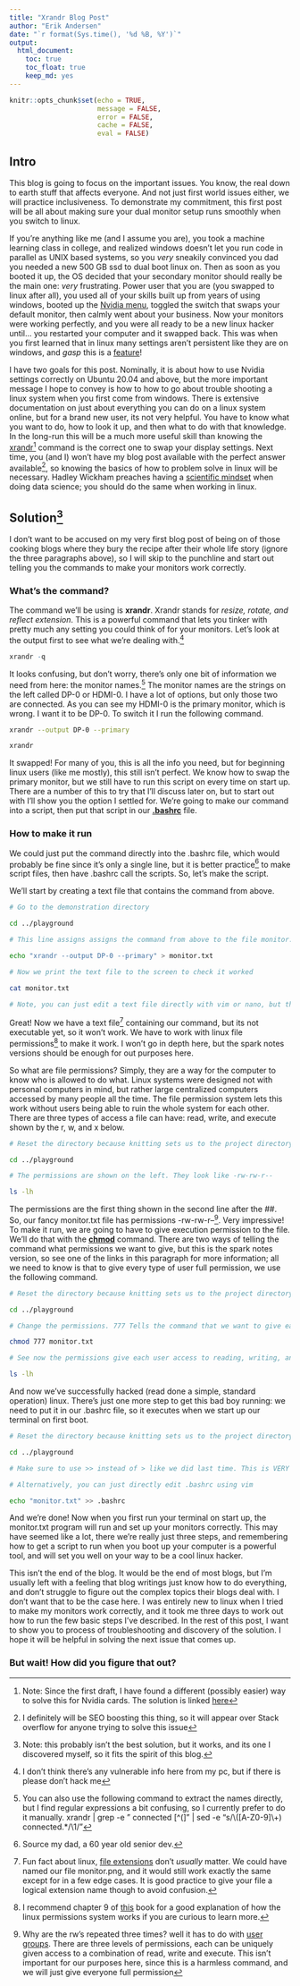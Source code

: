 ```yaml
---
title: "Xrandr Blog Post"
author: "Erik Andersen"
date: "`r format(Sys.time(), '%d %B, %Y')`"
output: 
  html_document:
    toc: true
    toc_float: true
    keep_md: yes
---
```


```r
knitr::opts_chunk$set(echo = TRUE,
                      message = FALSE,
                      error = FALSE,
                      cache = FALSE,
                      eval = FALSE)
```

## Intro

This blog is going to focus on the important issues. You know, the real down to earth stuff that affects everyone. And not just first world issues either, we will practice inclusiveness. To demonstrate my commitment, this first post will be all about making sure your dual monitor setup runs smoothly when you switch to linux. 

If you're anything like me (and I assume you are), you took a machine learning class in college, and realized windows doesn't let you run code in parallel as UNIX based systems, so you *very* sneakily convinced you dad you needed a new 500 GB ssd to dual boot linux on. Then as soon as you booted it up, the OS decided that your secondary monitor should really be the main one: *very* frustrating. Power user that you are (you swapped to linux after all), you used all of your skills built up from years of using windows, booted up the [Nvidia menu](https://forum.manjaro.org/t/how-do-you-use-nvidia-x-server-settings-exactly/96678), toggled the switch that swaps your default monitor, then calmly went about your business. Now your monitors were working perfectly, and you were all ready to be a new linux hacker until... you restarted your computer and it swapped back. This was when you first learned that in linux many settings aren't persistent like they are on windows, and *gasp* this is a [feature](https://stackoverflow.com/questions/15977171/why-when-i-restart-the-terminal-the-environment-variables-are-restarted)!

I have two goals for this post. Nominally, it is about how to use Nvidia settings correctly on Ubuntu 20.04 and above, but the more important message I hope to convey is how to how to go about trouble shooting a linux system when you first come from windows. There is extensive documentation on just about everything you can do on a linux system online, but for a brand new user, its not very helpful. You have to know what you want to do, how to look it up, and then what to do with that knowledge. In the long-run this will be a much more useful skill than knowing the [xrandr](https://www.x.org/releases/X11R7.5/doc/man/man1/xrandr.1.html)^[Note: Since the first draft, I have found a different (possibly easier) way to solve this for Nvidia cards. The solution is linked [here](https://askubuntu.com/questions/379483/nvidia-x-server-settings-lost-on-every-reboot)] command is the correct one to swap your display settings. Next time, you (and I) won't have my blog post available with the perfect answer available^[I definitely will be SEO boosting this thing, so it will appear over Stack overflow for anyone trying to solve this issue], so knowing the basics of how to problem solve in linux will be necessary. Hadley Wickham preaches having a [scientific mindset](https://adv-r.hadley.nz/introduction.html#meta-techniques) when doing data science; you should do the same when working in linux.

## Solution^[Note: this probably isn't the best solution, but it works, and its one I discovered myself, so it fits the spirit of this blog.]

I don't want to be accused on my very first blog post of being on of those cooking blogs where they bury the recipe after their whole life story (ignore the three paragraphs above), so I will skip to the punchline and start out telling you the commands to make your monitors work correctly. 

### What's the command?

The command we'll be using is **xrandr**. Xrandr stands for *resize, rotate, and reflect extension*. This is a powerful command that lets you tinker with pretty much any setting you could think of for your monitors. Let's look at the output first to see what we're dealing with.^[I don't think there's any vulnerable info here from my pc, but if there is please don't hack me]

```r
xrandr -q
```

It looks confusing, but don't worry, there's only one bit of information we need from here: the monitor names.^[You can also use the following command to extract the names directly, but I find regular expressions a bit confusing, so I currently prefer to do it manually. xrandr | grep -e " connected [^(]" | sed -e "s/\\([A-Z0-9]\\+) connected.*/\1/"] The monitor names are the strings on the left called DP-0 or HDMI-0. I have a lot of options, but only those two are connected. As you can see my HDMI-0 is the primary monitor, which is wrong. I want it to be DP-0. To switch it I run the following command.

```bash
xrandr --output DP-0 --primary
```

```bash
xrandr 
```

It swapped! For many of you, this is all the info you need, but for beginning linux users (like me mostly), this still isn't perfect. We know how to swap the primary monitor, but we still have to run this script on every time on start up. There are a number of this to try that I'll discuss later on, but to start out with I'll show you the option I settled for. We're going to make our command into a script, then put that script in our **[.bashrc](https://www.journaldev.com/41479/bashrc-file-in-linux)** file.

### How to make it run

We could just put the command directly into the .bashrc file, which would probably be fine since it's only a single line, but it is better practice^[Source my dad, a 60 year old senior dev.] to make script files, then have .bashrc call the scripts. So, let's make the script. 

We'll start by creating a text file that contains the command from above. 

```bash
# Go to the demonstration directory

cd ../playground

# This line assigns assigns the command from above to the file monitor.txt. I have to echo it and put it in quotes, or bash will put the output from the command into the text file. 

echo "xrandr --output DP-0 --primary" > monitor.txt

# Now we print the text file to the screen to check it worked

cat monitor.txt

# Note, you can just edit a text file directly with vim or nano, but this lets me show the whole process without making a gif.
```

Great! Now we have a text file^[Fun fact about linux, [file extensions](https://medium.com/@smohajer85/file-extensions-in-linux-c619690941c4) don't *usually* matter. We could have named our file monitor.png, and it would still work exactly the same except for in a few edge cases. It is good practice to give your file a logical extension name though to avoid confusion.] containing our command, but its not executable yet, so it won't work. We have to work with linux file permissions^[I recommend chapter 9 of [this](https://nostarch.com/tlcl2) book for a good explanation of how the linux permissions system works if you are curious to learn more.] to make it work. I won't go in depth here, but the spark notes versions should be enough for out purposes here. 

So what are file permissions? Simply, they are a way for the computer to know who is allowed to do what. Linux systems were designed not with personal computers in mind, but rather large centralized computers accessed by many people all the time. The file permission system lets this work without users being able to ruin the whole system for each other. There are three types of access a file can have: read, write, and execute shown by the r, w, and x below.

```bash
# Reset the directory because knitting sets us to the project directory every time

cd ../playground

# The permissions are shown on the left. They look like -rw-rw-r--

ls -lh
```

The permissions are the first thing shown in the second line after the ##. So, our fancy monitor.txt file has permissions -rw-rw-r--^[Why are the rw's repeated three times? well it has to do with [user groups](https://www.redhat.com/sysadmin/manage-permissions). There are three levels of permissions, each can be uniquely given access to a combination of read, write and execute. This isn't important for our purposes here, since this is a harmless command, and we will just give everyone full permission]. Very impressive! To make it run, we are going to have to give execution permission to the file. We'll do that with the **[chmod](http://manpages.ubuntu.com/manpages/trusty/man1/chmod.1.html)** command. There are two ways of telling the command what permissions we want to give, but this is the spark notes version, so see one of the links in this paragraph for more information; all we need to know is that to give every type of user full permission, we use the following command. 

```bash
# Reset the directory because knitting sets us to the project directory every time

cd ../playground

# Change the permissions. 777 Tells the command that we want to give each user group full permissions

chmod 777 monitor.txt

# See now the permissions give each user access to reading, writing, and executing

ls -lh 
```

And now we've successfully hacked (read done a simple, standard operation) linux. There's just one more step to get this bad boy running: we need to put it in our .bashrc file, so it executes when we start up our terminal on first boot. 

```bash
# Reset the directory because knitting sets us to the project directory every time

cd ../playground

# Make sure to use >> instead of > like we did last time. This is VERY IMPORTANT. If you just use a single > it will over write your .bashrc file to only say monitor.txt which is definitely what you want.

# Alternatively, you can just directly edit .bashrc using vim

echo "monitor.txt" >> .bashrc
```

And we're done! Now when you first run your terminal on start up, the monitor.txt program will run and set up your monitors correctly. This may have seemed like a lot, there we're really just three steps, and remembering how to get a script to run when you boot up your computer is a powerful tool, and will set you well on your way to be a cool linux hacker. 

This isn't the end of the blog. It would be the end of most blogs, but I'm usually left with a feeling that blog writings just know how to do everything, and don't struggle to figure out the complex topics their blogs deal with. I don't want that to be the case here. I was entirely new to linux when I tried to make my monitors work correctly, and it took me three days to work out how to run the few basic steps I've described. In the rest of this post, I want to show you to process of troubleshooting and discovery of the solution. I hope it will be helpful in solving the next issue that comes up.

### But wait! How did you figure that out?



















